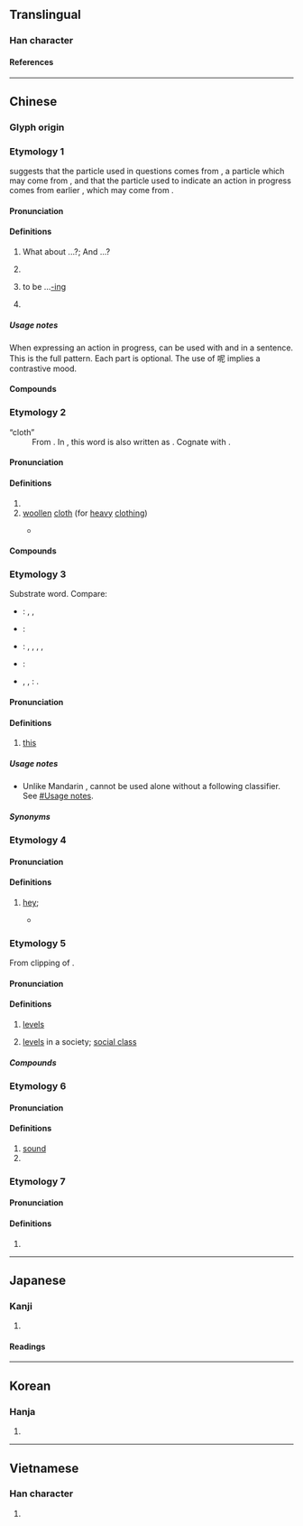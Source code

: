 {{character info}}
==Translingual==
{{stroke order|strokes=8}}

===Han character===
{{Han char|rn=30|rad=口|as=05|sn=8|four=67011|canj=RSP|ids=⿰口尼}}

====References====
{{Han ref|kx=0181.250|dkj=03430|dj=0399.310|hdz=10609.030|uh=5462}}

----

==Chinese==

===Glyph origin===
{{Han etym}}
{{Han compound|口|尼|c1=s|c2=p|t1=mouth|ls=psc}}

===Etymology 1===
{{zh-forms|alt=吶}}
{{zh-ref|Ota (1987)}} suggests that the particle used in questions comes from {{ltc-l|聻}} {{defdate|Five Dynasties}}, a particle which may come from {{ltc-l|爾|that}}, and that the particle used to indicate an action in progress comes from earlier {{zh-l|*哩}} {{defdate|Yuan dynasty}}, which may come from {{ltc-l|裏|place}} {{defdate|Tang dynasty–Five Dynasties}}.

====Pronunciation====
{{zh-pron
|m=ne
|ma=y
|c=ne1
|h=pfs=nè/s:nê/nó
|md=nì
|md_note=literary
|mn=xm,qz:--ni/xm,zz:ni/tw:--neh/tw:--nih/xm:ne/xm:--ne/zz:nee/zz:--nee
|mn-t=nê1
|w=0neq,0ni
|cat=part
}}

====Definitions====
{{zh-hanzi}}

# {{n-g|Sentence-final particle indicating a reciprocal question; used to apply the previously asked question to a new subject.}} What about ...?; And ...?
#: {{zh-x|你 呢？|'''How about''' you?}}
#: {{zh-x|噉 我 呢？|'''What about''' me?|C}}
#: {{zh-x|你 覺得 呢？|'''What do''' you think?}}
#: {{zh-x|你 爸爸{ba} 好 嗎？^你 媽媽{ma} 呢？|How is your father? '''And''' your mom?}}
# {{n-g|Sentence-final particle signalling a pause, to emphasize the preceding words.}}
#: {{zh-x|今天 我 倆 值日，我 這兒{r} 正 掃 著[着]{zhe} 地，他 呢，一溜煙兒{r} 跑 了。|He and I were on cleaning duty today. I was sweeping the room when he got away in a flash.}}
# {{n-g|Sentence-final particle indicating continuation of an action or state, English [[present continuous]].}} to be ...[[-ing]]
#: {{zh-x|我們 上 漢語 課 呢。|We '''are''' attend'''ing''' a Chinese lesson.}}
# {{n-g|Sentence-final particle used to make questions more indirect, to give the impression that the speaker is speaking to themselves.}}
#: {{zh-x|他 去 哪兒{r} 了 呢？|I wonder where he's going?}}

=====Usage notes=====
When expressing an action in progress, {{lang|zh|呢}} can be used with {{zh-l|正在}} and {{zh-l|著/着|tr=zhe}} in a sentence. This is the full pattern. Each part is optional. The use of 呢 implies a contrastive mood.
: {{zh-x|我們 '''正在''' 上 '''著'''[着]{zhe} 漢語 課 '''呢'''。|'''But''' we '''are (still)''' in Chinese class '''now'''.}}

====Compounds====
{{zh-der|fold=1|嗎呢|便是呢|按呢:án-ne}}

===Etymology 2===
; &ldquo;cloth&rdquo;
: From {{der|zh|fr|laine}}. In {{lw|zh|pref=《|明史|suf=》}}, this word is also written as {{zh-l|嗹|tr=-}}. Cognate with {{cog|yue|-}} {{zh-l|冷|tr=laang5-1}}.

====Pronunciation====
{{zh-pron
|m=ní
|c=nei4,nei1
|h=pfs=nì
|md=nà̤/nì
|md_note=nà̤ - “whispering”; nì - “cloth”
|mn=ml,jj,tw:nî
|mn-t=ni5
|w=3nyi
|mc=y
|oc=y
|cat=
}}

====Definitions====
{{zh-hanzi}}

# {{zh-used in|呢喃}}
# [[woollen]] [[cloth]] (for [[heavy]] [[clothing]])
#: {{zh-l|呢絨}}
#* {{quote-book|zh|year=1853|author={{lw|zh|陳逢衡|陳逢𢖍}} [{{smc|Chen}} Fengheng; {{smc|Chin}} Hōkō]|chapter={{lang|zh|𠸄咭唎紀略序}}|editor={{lang|zh|荒木謇}}|title={{lang|zh|𠸄咭唎紀略}} [Yingjili jilüe; Egeresu kiryaku]|trans-title=|url=https://books.google.com/books?id=N0RjAAAAcAAJ|edition=|publisher=|pageurl=https://books.google.com/books?id=N0RjAAAAcAAJ&pg=PP20|page=unknown}}
#*: {{zh-x|男人 衣服 穿 呢{ní}。惟 女人 穿 各色 紬緞。|the men wear '''woolen clothing'''; only the women wear vivid silks and satins|CL}}

====Compounds====
{{zh-der|fold=1|呢料|呢喃|呢衣|呢呢痴痴|呢子|呢喃細語|呢絨|鏡面呢|馬褲呢}}

===Etymology 3===
{{zh-forms|alt=爾-rare,邇-rare,伊:ji1,依:ji1,咿:ji1}}
Substrate word. Compare:
* {{cog|tai-pro|*najꟲ||this}}: {{cog|za|neix||this}}, {{cog|th|นี้||this}}, {{cog|lo|ນີ້||this}}
* {{cog|mkh-pro|*niʔ ~ nih||this}}: {{cog|km|នេះ||this}}
* {{cog|mkh-pro|*naaj||''deictic particle''}}: {{cog|km|នាយ||over there}}, {{cog|vi|này}}, {{m|vi|nầy||this}}, {{cog|vi|nay||now}}, {{cog|vi|nấy||that}}
* {{cog|hmx-pro|*ʔneinˣ||this}}: {{cog|mww|no||here, this}}
* {{cog|map-pro|*nay||''deictic particle'': this}}, {{m|map-pro|*qani||''proximal deictic'': this}}, {{m|map-pro|*-ni||''proximal spatio-temporal deixis'': this, here; now}}: {{cog|ms|ini||this}}.

====Pronunciation====
{{zh-pron
|c=ni1,nei1
|h=<!-- kch=li -->
|cat=part
}}

====Definitions====
{{zh-hanzi}}

# {{lb|zh|Cantonese}} [[this]]

=====Usage notes=====
* Unlike Mandarin {{zh-l|這}}, {{lang|zh|呢}} cannot be used alone without a following classifier. See [[呢個#Usage notes|{{lang|zh|呢個}}#Usage notes]].

=====Synonyms=====
{{zh-dial|這}}

===Etymology 4===

====Pronunciation====
{{zh-pron
|c=ne2
|cat=intj
}}

====Definitions====
{{zh-hanzi}}

# {{lb|zh|Cantonese}} [[hey]]; {{n-g|Used to raise attention of the listener}}
#* {{zh-x|呢{ne2}，你 同 我 搦 減{gam2} 啲 嘢 吖！|Hey, hold some of the stuff for me!|C|ref='''1957''', {{lang|zh|謝賢}} (actor), in {{lang|zh|2=《[https://www.youtube.com/watch?v=wpI2jFQooZI 鬼夜哭]》}} [''The Nightly Cry of the Ghost''], 5:17 from the start}}

===Etymology 5===
From clipping of {{bor|yue|en|level|'''le'''vel}}.

====Pronunciation====
{{zh-pron
|c=le1
|cat=n
}}

====Definitions====
{{zh-hanzi}}

# {{lb|zh|Hong Kong Cantonese|gaming}} [[level]]s {{gl|in a video game}}
# {{lb|zh|Hong Kong Cantonese|figuratively}} [[level]]s in a society; [[social class]]

=====Compounds=====
{{zh-der|升呢}}

===Etymology 6===

====Pronunciation====
{{zh-pron
|m=nǐ
|cat=n,v
}}

====Definitions====
{{zh-hanzi}}

# [[sound]]
# {{zh-alt-form|䛏}}

===Etymology 7===

====Pronunciation====
{{zh-pron
|m=nī
|cat=n
}}

====Definitions====
{{zh-hanzi}}

# {{zh-only|唵嘛呢叭咪吽}}

{{zh-cat|Beginning}}

----

==Japanese==

===Kanji===
{{ja-kanji|grade=|rs=口05}}

# {{rfdef|ja|sort=口05}}

====Readings====
{{ja-readings
|goon=に, ねい
|kanon=じ<ぢ, でい
|kun=
}}

----

==Korean==

===Hanja===
{{ko-hanja|니}}

# {{rfdef|ko|sort=口05}}

----

==Vietnamese==

===Han character===
{{vi-readings|reading=[[ni]], [[nài]], [[nấy]], [[nê]], [[nỉ]], [[nì]], [[này]]|rs=口05}}

# {{rfdef|vi|sort=口05}}
